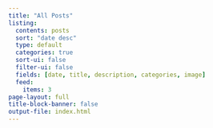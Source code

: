```yaml
---
title: "All Posts"
listing:
  contents: posts
  sort: "date desc"
  type: default
  categories: true
  sort-ui: false
  filter-ui: false
  fields: [date, title, description, categories, image]
  feed:
    items: 3
page-layout: full
title-block-banner: false
output-file: index.html
---
```



